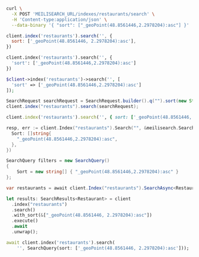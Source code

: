 <CodeGroup>

```bash cURL
curl \
  -X POST 'MEILISEARCH_URL/indexes/restaurants/search' \
  -H 'Content-type:application/json' \
  --data-binary '{ "sort": ["_geoPoint(48.8561446,2.2978204):asc"] }'
```

```javascript JS
client.index('restaurants').search('', {
  sort: ['_geoPoint(48.8561446, 2.2978204):asc'],
})
```

```python Python
client.index('restaurants').search('', {
  'sort': ['_geoPoint(48.8561446,2.2978204):asc']
})
```

```php PHP
$client->index('restaurants')->search('', [
  'sort' => ['_geoPoint(48.8561446,2.2978204):asc']
]);
```

```java Java
SearchRequest searchRequest = SearchRequest.builder().q("").sort(new String[] {"_geoPoint(48.8561446,2.2978204):asc"}).build();
client.index("restaurants").search(searchRequest);
```

```ruby Ruby
client.index('restaurants').search('', { sort: ['_geoPoint(48.8561446, 2.2978204):asc'] })
```

```go Go
resp, err := client.Index("restaurants").Search("", &meilisearch.SearchRequest{
  Sort: []string{
    "_geoPoint(48.8561446,2.2978204):asc",
  },
})
```

```csharp C#
SearchQuery filters = new SearchQuery()
{
    Sort = new string[] { "_geoPoint(48.8561446,2.2978204):asc" }
};

var restaurants = await client.Index("restaurants").SearchAsync<Restaurant>("", filters);
```

```rust Rust
let results: SearchResults<Restaurant> = client
  .index("restaurants")
  .search()
  .with_sort(&["_geoPoint(48.8561446, 2.2978204):asc"])
  .execute()
  .await
  .unwrap();
```

```dart Dart
await client.index('restaurants').search(
    '', SearchQuery(sort: ['_geoPoint(48.8561446, 2.2978204):asc']));
```
</CodeGroup>